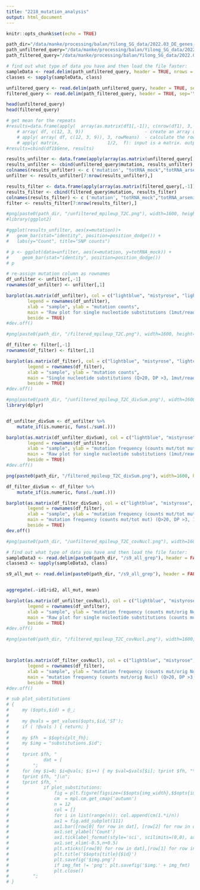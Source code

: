 ```yaml
---
title: "2218_mutation_analysis"
output: html_document
---
```


```r
knitr::opts_chunk$set(echo = TRUE)
```


```r
path_dir="/data/manke/processing/balan/Yilong_SG_data/2022.03_DE_genes_transcript/SNP_TtoC_mutation_analysis/bcftools_call_mut01"
path_unfiltered_query="/data/manke/processing/balan/Yilong_SG_data/2022.03_DE_genes_transcript/SNP_TtoC_mutation_analysis/bcftools_call_mut01/unfiltered_data.txt"
path_filtered_query="/data/manke/processing/balan/Yilong_SG_data/2022.03_DE_genes_transcript/SNP_TtoC_mutation_analysis/bcftools_call_mut01/filtered_data/filtered_data.txt"

# find out what type of data you have and then load the file faster:
sampleData <- read.delim(path_unfiltered_query, header = TRUE, nrows = 5)
classes <- sapply(sampleData, class)

unfiltered_query <- read.delim(path_unfiltered_query, header = TRUE, sep='\t', na.strings="NA", colClasses=classes)
filtered_query <- read.delim(path_filtered_query, header = TRUE, sep='\t', na.strings="NA", colClasses=classes)

head(unfiltered_query)
head(filtered_query)
```

```r
# get mean for the repeats
#results=data.frame(apply(  array(as.matrix(df1[,-1]), c(nrow(df1), 3, ncol(df1)/3)  ), 3, rowMeans)  )
    # array( df, c(12, 3, 9))                       - create an array of 9 df made each of 3-columns data frames
    # apply( array( df, c(12, 3, 9)), 3, rowMeans)  - calculate the rowMeans for each df made of 3-columns
    # apply( matrix,                  1/2,  f): input is a matrix. output is a vector, where element i is f(row/col i of the matrix)
#results=cbind(df1$Gene, results)

results_unfilter <- data.frame(apply(array(as.matrix(unfiltered_query[,-1]), c(nrow(unfiltered_query),3, ncol(unfiltered_query)/3)),3, rowMeans))
results_unfilter <- cbind(unfiltered_query$mutation, results_unfilter)
colnames(results_unfilter) <- c ('mutation', "totRNA_mock","totRNA_arsenite", "totRNA_HS", "totRNA_NaCl", "totRNA_UV", "sgRNA_arsenite", "sgRNA_HS", "sgRNA_NaCl", "sgRNA_UV")
unfilter <- results_unfilter[7:nrow(results_unfilter),]

results_filter <- data.frame(apply(array(as.matrix(filtered_query[,-1]), c(nrow(filtered_query),3, ncol(filtered_query)/3)),3, rowMeans))
results_filter <- cbind(filtered_query$mutation, results_filter)
colnames(results_filter) <- c ('mutation', "totRNA_mock","totRNA_arsenite", "totRNA_HS", "totRNA_NaCl", "totRNA_UV", "sgRNA_arsenite", "sgRNA_HS", "sgRNA_NaCl", "sgRNA_UV")
filter <- results_filter[7:nrow(results_filter),]
```



```r
#png(paste0(path_dir, "/unfiltered_mpileup_T2C.png"), width=1600, height=800, units = "px", bg = "white")
#library(ggplot2)

#ggplot(results_unfilter, aes(x=mutation))+  
#	geom_bar(stat="identity", position=position_dodge()) +  
#	labs(y="Count", title="SNP counts")

# p <- ggplot(data=unfilter, aes(x=mutation, y=totRNA_mock)) +
#     geom_bar(stat="identity", position=position_dodge())
# p

# re-assign mutation column as rownames
df_unfilter <- unfilter[,-1]
rownames(df_unfilter) <- unfilter[,1]

barplot(as.matrix(df_unfilter), col = c("lightblue", "mistyrose", "lightcyan", "lavender", "red", "cornsilk"),
        legend = rownames(df_unfilter), 
        xlab = "sample", ylab = "mutation counts",
        main = "Raw plot for single nucleotide substitutions (1mut/read) #2218",
        beside = TRUE)
#dev.off()
```

```r
#png(paste0(path_dir, "/filtered_mpileup_T2C.png"), width=1600, height=800, units = "px", bg = "white")

df_filter <- filter[,-1]
rownames(df_filter) <- filter[,1]

barplot(as.matrix(df_filter), col = c("lightblue", "mistyrose", "lightcyan", "lavender", "red", "cornsilk"),
        legend = rownames(df_filter), 
        xlab = "sample", ylab = "mutation counts",
        main = "Single nucleotide substitutions (Q>20, DP >3, 1mut/read) #2218",
        beside = TRUE)
#dev.off()
```
```r
#png(paste0(path_dir, "/unfiltered_mpileup_T2C_divSum.png"), width=1600, height=800, units = "px", bg = "white")
library(dplyr)


df_unfilter_divSum <- df_unfilter %>%
    mutate_if(is.numeric, funs(./sum(.))) 

barplot(as.matrix(df_unfilter_divSum), col = c("lightblue", "mistyrose", "lightcyan", "lavender", "red", "cornsilk"),
        legend = rownames(df_unfilter), 
        xlab = "sample", ylab = "mutation frequency (counts mut/tot mut)",
        main = "Raw plot for single nucleotide substitutions (1mut/read) #2218",
        beside = TRUE)
#dev.off()
```

```r
png(paste0(path_dir, "/filtered_mpileup_T2C_divSum.png"), width=1600, height=800, units = "px", bg = "white")

df_filter_divSum <- df_filter %>%
    mutate_if(is.numeric, funs(./sum(.))) 

barplot(as.matrix(df_filter_divSum), col = c("lightblue", "mistyrose", "lightcyan", "lavender", "red", "cornsilk"),
        legend = rownames(df_filter), 
        xlab = "sample", ylab = "mutation frequency (counts mut/tot mut)",
        main = "mutation frequency (counts mut/tot mut) (Q>20, DP >3, 1mut/read) #2218",
        beside = TRUE)
dev.off()
```


```r
#png(paste0(path_dir, "/unfiltered_mpileup_T2C_covNucl.png"), width=1600, height=800, units = "px", bg = "white")

# find out what type of data you have and then load the file faster:
sampleData3 <- read.delim(paste0(path_dir, "/s9_all_grep"), header = FALSE, nrows = 5)
classes3 <- sapply(sampleData3, class)

s9_all_mut <- read.delim(paste0(path_dir, "/s9_all_grep"), header = FALSE, sep='\t', na.strings="NA", colClasses = classes3)


aggregate(.~id1+id2, all_mut, mean)

barplot(as.matrix(df_unfilter_covNucl), col = c("lightblue", "mistyrose", "lightcyan", "lavender", "red", "cornsilk"),
        legend = rownames(df_unfilter), 
        xlab = "sample", ylab = "mutation frequency (counts mut/orig Nucl)",
        main = "Raw plot for single nucleotide substitutions (counts mut/orig Nucl, 1mut/read) #2218",
        beside = TRUE)
#dev.off()
```

```r
#png(paste0(path_dir, "/filtered_mpileup_T2C_covNucl.png"), width=1600, height=800, units = "px", bg = "white")



barplot(as.matrix(df_filter_covNucl), col = c("lightblue", "mistyrose", "lightcyan", "lavender", "red", "cornsilk"),
        legend = rownames(df_filter), 
        xlab = "sample", ylab = "mutation frequency (counts mut/orig Nucl)",
        main = "mutation frequency (counts mut/orig Nucl) (Q>20, DP >3, 1mut/read) #2218",
        beside = TRUE)
#dev.off()
```





```r
# sub plot_substitutions
# {
#     my ($opts,$id) = @_;
# 
#     my @vals = get_values($opts,$id,'ST');
#     if ( !@vals ) { return; }
# 
#     my $fh  = $$opts{plt_fh};
#     my $img = "substitutions.$id";
# 
#     tprint $fh, "
#             dat = [
#         ";
#     for (my $i=0; $i<@vals; $i++) { my $val=$vals[$i]; tprint $fh, "\t[$i,'$$val[0]',$$val[1]],\n"; }
#     tprint $fh, "]\n";
#     tprint $fh, "
#             if plot_substitutions:
#                 fig = plt.figure(figsize=($$opts{img_width},$$opts{img_height}))
#                 cm  = mpl.cm.get_cmap('autumn')
#                 n = 12
#                 col = []
#                 for i in list(range(n)): col.append(cm(1.*i/n))
#                 ax1 = fig.add_subplot(111)
#                 ax1.bar([row[0] for row in dat], [row[2] for row in dat], color=col)
#                 ax1.set_ylabel('Count')
#                 ax1.ticklabel_format(style='sci', scilimits=(0,0), axis='y')
#                 ax1.set_xlim(-0.5,n+0.5)
#                 plt.xticks([row[0] for row in dat],[row[1] for row in dat],rotation=45)
#                 plt.title('$$opts{title}{$id}')
#                 plt.savefig('$img.png')
#                 if img_fmt != 'png': plt.savefig('$img.' + img_fmt)
#                 plt.close()
#         ";
# }

```